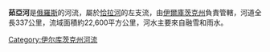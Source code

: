 {{Unreferenced|time=2021-12-20T03:02:51+00:00}}
'''茹亞河'''是[[俄羅斯|俄羅斯]]的河流，屬於[[恰拉河|恰拉河]]的左支流，由[[伊爾庫茨克州|伊爾庫茨克州]]負責管轄，河道全長337公里，流域面積約22,600平方公里，河水主要來自融雪和雨水。

{{Russia-geo-stub}}

[[Category:伊尔库茨克州河流|Category:伊尔库茨克州河流]]